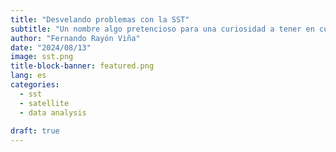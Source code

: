 ```yaml
---
title: "Desvelando problemas con la SST"
subtitle: "Un nombre algo pretencioso para una curiosidad a tener en cuenta cuando tratamos con datos."
author: "Fernando Rayón Viña"
date: "2024/08/13"
image: sst.png
title-block-banner: featured.png
lang: es
categories:
  - sst
  - satellite
  - data analysis
  
draft: true
---
```


